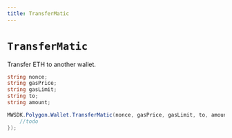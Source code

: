 ```yaml
---
title: TransferMatic
---
```


# `TransferMatic`

Transfer ETH to another wallet.

```csharp
string nonce;
string gasPrice;
string gasLimit;
string to;
string amount;

MWSDK.Polygon.Wallet.TransferMatic(nonce, gasPrice, gasLimit, to, amount, null, (res) => {
    //todo
});
```